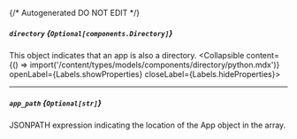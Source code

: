 {/* Autogenerated DO NOT EDIT  */}

##### `directory` *{`Optional[components.Directory]`}*
This object indicates that an app is also a directory.
<Collapsible content={() => import('/content/types/models/components/directory/python.mdx')} openLabel={Labels.showProperties} closeLabel={Labels.hideProperties}>
</Collapsible>

---
##### `app_path` *{`Optional[str]`}*
JSONPATH expression indicating the location of the App object in the  array.


